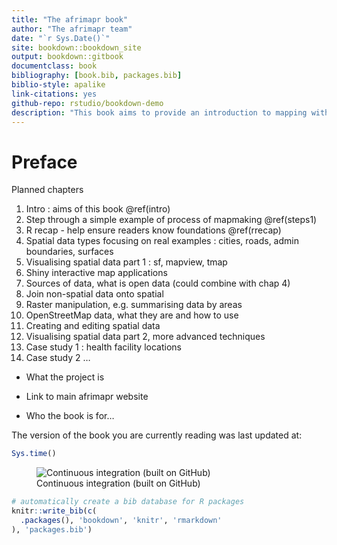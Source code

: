```yaml
--- 
title: "The afrimapr book"
author: "The afrimapr team"
date: "`r Sys.Date()`"
site: bookdown::bookdown_site
output: bookdown::gitbook
documentclass: book
bibliography: [book.bib, packages.bib]
biblio-style: apalike
link-citations: yes
github-repo: rstudio/bookdown-demo
description: "This book aims to provide an introduction to mapping with open data, with a focus on open access administrative and health data in Africa."
---
```


# Preface

Planned chapters

1. Intro : aims of this book \@ref(intro)
1. Step through a simple example of process of mapmaking \@ref(steps1)
1. R recap - help ensure readers know foundations \@ref(rrecap)
1. Spatial data types focusing on real examples : cities, roads, admin boundaries, surfaces
1. Visualising spatial data part 1 : sf, mapview, tmap
1. Shiny interactive map applications
1. Sources of data, what is open data (could combine with chap 4)
1. Join non-spatial data onto spatial
1. Raster manipulation, e.g. summarising data by areas
1. OpenStreetMap data, what they are and how to use
1. Creating and editing spatial data
1. Visualising spatial data part 2, more advanced techniques
1. Case study 1 : health facility locations
1. Case study 2 ...




- What the project is

- Link to main afrimapr website

- Who the book is for...

The version of the book you are currently reading was last updated at:

```r
Sys.time()
```

![Continuous integration (built on GitHub)](https://github.com/afrimapr/book/workflows/tic/badge.svg)

```r
# automatically create a bib database for R packages
knitr::write_bib(c(
  .packages(), 'bookdown', 'knitr', 'rmarkdown'
), 'packages.bib')
```
